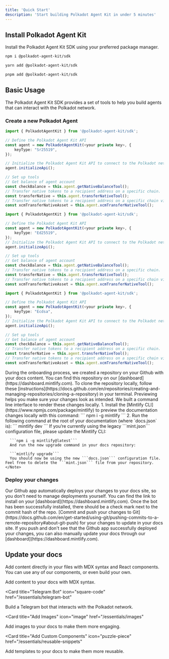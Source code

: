 ```yaml
---
title: 'Quick Start'
description: 'Start building Polkadot Agent Kit in under 5 minutes'
---
```


## Install Polkadot Agent Kit

Install the Polkadot Agent Kit SDK using your preferred package manager.

<CodeGroup>

```bash npm
npm i @polkadot-agent-kit/sdk
```

```bash yarn
yarn add @polkadot-agent-kit/sdk
```

```bash pnpm
pnpm add @polkadot-agent-kit/sdk
```

</CodeGroup>

## Basic Usage

The Polkadot Agent Kit SDK provides a set of tools to help you build agents that can interact with the Polkadot network.

### Create a new Polkadot Agent 

<CodeGroup>

```typescript Sr25519
import { PolkadotAgentKit } from '@polkadot-agent-kit/sdk';

// Define the Polkadot Agent Kit API
const agent = new PolkadotAgentKit(<your private key>, {
    keyType: "Sr25519",
});

// Initialize the Polkadot Agent Kit API to connect to the Polkadot network
agent.initializeApi();

// Set up tools
// Get balance of agent account
const checkBalance = this.agent.getNativeBalanceTool();
// Transfer native tokens to a recipient address on a specific chain.
const transferNative = this.agent.transferNativeTool();
// Transfer native tokens to a recipient address on a specific chain via xcm.
const xcmTransferNativeAsset = this.agent.xcmTransferNativeTool();

```

```typescript Ed25519
import { PolkadotAgentKit } from '@polkadot-agent-kit/sdk';

// Define the Polkadot Agent Kit API
const agent = new PolkadotAgentKit(<your private key>, {
    keyType: "Ed25519",
});
// Initialize the Polkadot Agent Kit API to connect to the Polkadot network
agent.initializeApi();

// Set up tools
// Get balance of agent account
const checkBalance = this.agent.getNativeBalanceTool();
// Transfer native tokens to a recipient address on a specific chain.
const transferNative = this.agent.transferNativeTool();
// Transfer native tokens to a recipient address on a specific chain via xcm.
const xcmTransferNativeAsset = this.agent.xcmTransferNativeTool();

```

```typescript Ecdsa
import { PolkadotAgentKit } from '@polkadot-agent-kit/sdk';

// Define the Polkadot Agent Kit API
const agent = new PolkadotAgentKit(<your private key>, {
    keyType: "Ecdsa",
});
// Initialize the Polkadot Agent Kit API to connect to the Polkadot network
agent.initializeApi();

// Set up tools
// Get balance of agent account
const checkBalance = this.agent.getNativeBalanceTool();
// Transfer native tokens to a recipient address on a specific chain.
const transferNative = this.agent.transferNativeTool();
// Transfer native tokens to a recipient address on a specific chain via xcm.
const xcmTransferNativeAsset = this.agent.xcmTransferNativeTool();

```

</CodeGroup>


<AccordionGroup>
  <Accordion icon="github" title="Clone your docs locally">
    During the onboarding process, we created a repository on your Github with
    your docs content. You can find this repository on our
    [dashboard](https://dashboard.mintlify.com). To clone the repository
    locally, follow these
    [instructions](https://docs.github.com/en/repositories/creating-and-managing-repositories/cloning-a-repository)
    in your terminal.
  </Accordion>
  <Accordion icon="rectangle-terminal" title="Preview changes">
    Previewing helps you make sure your changes look as intended. We built a
    command line interface to render these changes locally. 
    1. Install the
    [Mintlify CLI](https://www.npmjs.com/package/mintlify) to preview the
    documentation changes locally with this command: ``` npm i -g mintlify ```
    2. Run the following command at the root of your documentation (where
    `docs.json` is): ``` mintlify dev ```
    <Note>
      If you’re currently using the legacy ```mint.json``` configuration file, please update the Mintlify CLI:


      ```npm i -g mintlify@latest```
      And run the new upgrade command in your docs repository:

      ```mintlify upgrade```
      You should now be using the new ```docs.json``` configuration file. Feel free to delete the ```mint.json``` file from your repository.
    </Note>
  </Accordion>
</AccordionGroup>

### Deploy your changes

<AccordionGroup>

<Accordion icon="message-bot" title="Install our Github app">
  Our Github app automatically deploys your changes to your docs site, so you
  don't need to manage deployments yourself. You can find the link to install on
  your [dashboard](https://dashboard.mintlify.com). Once the bot has been
  successfully installed, there should be a check mark next to the commit hash
  of the repo.
</Accordion>
<Accordion icon="rocket" title="Push your changes">
  [Commit and push your changes to
  Git](https://docs.github.com/en/get-started/using-git/pushing-commits-to-a-remote-repository#about-git-push)
  for your changes to update in your docs site. If you push and don't see that
  the Github app successfully deployed your changes, you can also manually
  update your docs through our [dashboard](https://dashboard.mintlify.com).
</Accordion>

</AccordionGroup>

## Update your docs

Add content directly in your files with MDX syntax and React components. You can use any of our components, or even build your own.

<CardGroup>

<Card title="Add Content With MDX" icon="file" href="/essentials/telegram-bot">
  Add content to your docs with MDX syntax.
</Card>

<Card
  title="Telegram Bot"
  icon="square-code"
  href="/essentials/telegram-bot"
>
  Build a Telegram bot that interacts with the Polkadot network.
</Card>

<Card
  title="Add Images"
  icon="image"
  href="/essentials/images"
>
  Add images to your docs to make them more engaging.
</Card>

<Card
  title="Add Custom Components"
  icon="puzzle-piece"
  href="/essentials/reusable-snippets"
>
  Add templates to your docs to make them more reusable.
</Card>

</CardGroup>
